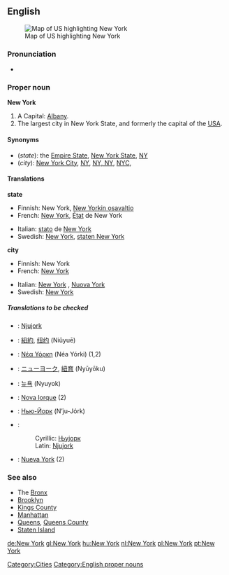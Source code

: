 ==English==
[[Image:map of USA highlighting New York.png|thumb|right|Map of US highlighting New York]]
===Pronunciation===
*{{audio|en-us-New York.ogg|Audio (US)}}

===Proper noun===
{{wikipedia}}
'''New York'''

#A {{USstate}} Capital: [[Albany]].
#The largest city in New York State, and formerly the capital of the [[USA]].

====Synonyms====
*(''state''): the [[Empire State]], [[New York State]], [[NY]]
*(''city''): [[New York City]], [[NY]], [[NY, NY]], [[NYC]],

====Translations====
'''state'''
{{top}}
*Finnish: New York, [[New Yorkin osavaltio]]
*French: [[New York#French|New York]], [[état|État]] de New York {{m}}
{{mid}}
*Italian: [[stato]] de [[New York#Italian|New York]] {{m}}
*Swedish: [[New York#Swedish|New York]], [[staten New York]]
{{bottom}}

'''city'''
{{top}}
*Finnish: New York
*French: [[New York#French|New York]]
{{mid}}
*Italian: [[New York#Italian|New York]] {{f}}, [[Nuova York]] {{f}}
*Swedish: [[New York#Swedish|New York]]
{{bottom}}

=====Translations to be checked=====
<!--Remove this section once all of the translations below have been moved into the tables above.-->
{{checktrans}}


*{{ttbc|Bosnian}}: [[Njujork]] {{m}}
*{{ttbc|Chinese}}: [[紐約]], [[纽约]] (Niǔyuē)
*{{ttbc|Greek}}: [[Νέα Υόρκη]] (Néa Yórki) {{f}} (1,2)
*{{ttbc|Japanese}}: [[ニューヨーク]], [[紐育]] (Nyūyōku)

*{{ttbc|Korean}}: [[뉴욕]] (Nyuyok)
*{{ttbc|Portuguese}}: [[Nova Iorque]] {{f}} (2)
*{{ttbc|Russian}}: [[Нью-Йорк]] (N’ju-Jórk) {{m}}
*{{ttbc|Serbian}}:
*:Cyrillic: [[Њујорк]] {{m}}
*:Latin: [[Njujork]] {{m}}
*{{ttbc|Spanish}}: [[Nueva York]] {{f}} (2)

===See also===
*The [[Bronx]]
*[[Brooklyn]]
*[[Kings County]]
*[[Manhattan]]
*[[Queens]], [[Queens County]]
*[[Staten Island]]
<!-- all very interesting, but this are have no linguistic connection:
*[[Wall Street]]
*[[Tri-State Region]]
*[[Statue of Liberty]]
*[[Empire State Building]]
*[[WTC]]
*[[WFC]]
*[[Freedom Tower]]
*[[Ellis Island]]
*[[United Nations]]
*[[Central Park]]
*[[Metropolitan Museum of Art]]
*[[Museum of Modern Art]]
-->

[[Category:Cities]]
[[Category:English proper nouns]]

[[de:New York]]
[[gl:New York]]
[[hu:New York]]
[[nl:New York]]
[[pl:New York]]
[[pt:New York]]